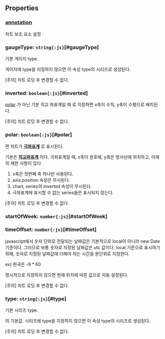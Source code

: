 ## Properties

### [annotation](/config/config/annotation)
차트 보조 요소 설정

### gaugeType: `string{:js}`[#gaugeType]
기본 게이지 type.

게이지에 type을 지정하지 않으면 이 속성 type의 시리즈로 생성된다.

[주의] 차트 로딩 후 변경할 수 없다.  
<DefaultValue value="'circle'" contents=""></DefaultValue>
### inverted: `boolean{:js}`[#inverted]
[polar](#polar) 가 아닌 기본 직교 좌표계일 때 <Content type="keyword" value="true"></Content>로 지정하면 x축이 수직, y축이 수평으로 배치된다.

[주의] 차트 로딩 후 변경할 수 없다.  

### polar: `boolean{:js}`[#polar]
<Content type="keyword" value="true"></Content>면 차트가  **[극좌표계](https://en.wikipedia.org/wiki/Polar_coordinate_system)** 로 표시된다.

기본은  **[직교좌표계](https://en.wikipedia.org/wiki/Cartesian_coordinate_system)** 이다.
극좌표계일 때,
x축이 원호에, y축은 방사선에 위치하고, 아래의 제한 사항이 있다.
1. x축은 첫번째 축 하나만 사용된다.
2. axis.position 속성은 무시된다.
3. chart, series의 inverted 속성이 무시된다.
4. 극좌표계에 표시할 수 없는 series들은 표시되지 않는다.

[주의] 차트 로딩 후 변경할 수 없다.  
<DefaultValue value="false" contents=""></DefaultValue>
### startOfWeek: `number{:js}`[#startOfWeek]
<DefaultValue value="0" contents=""></DefaultValue>
### timeOffset: `number{:js}`[#timeOffset]
javascript에서 숫자 단위로 전달되는 날짜값은 기본적으로 local이 아니라 new Date 기준이다.
그러므로 보통 숫자로 지정된 날짜값은 utc 값이다.
local 기준으로 표시하기 위해, 숫자로 지정된 날짜값에 더해야 하는 시간을 분단위로 지정한다.

ex) 한국은 -9 * 60

명시적으로 지정하지 않으면 현재 위치에 따른 값으로 자동 설정된다.

[주의] 차트 로딩 후 변경할 수 없다.  
<DefaultValue value="undefined" contents=""></DefaultValue>
### type: `string{:js}`[#type]
기본 시리즈 type.

  의 기본값.
시리즈에 type을 지정하지 않으면 이 속성 type의 시리즈로 생성된다.

[주의] 차트 로딩 후 변경할 수 없다.  
<DefaultValue value="'bar'" contents=""></DefaultValue>